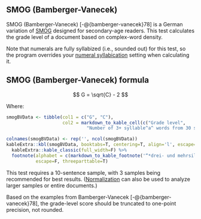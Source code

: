 ## SMOG (Bamberger-Vanecek)\index{SMOG!variations!Bamberger-Vanecek (German)} {#sec-smog-bamberger-vanecek}

SMOG (Bamberger-Vanecek) [-@{bamberger-vanecek}78] is a German variation of [SMOG](#sec-smog-test) designed for secondary-age readers.
This test calculates the grade level of a document based on complex-word density.

Note that numerals\index{numerals!SMOG (Bamberger-Vanecek)} are fully syllabized (i.e., sounded out) for this test[, so the program overrides your [numeral syllabication](#sec-numsyllable) setting when calculating it]{.content-hidden when-profile="reference"}.

::: {.callout-note icon=false}
## SMOG (Bamberger-Vanecek) formula

$$
G = \sqrt{C} - 2
$$
:::

Where:

```r
smogBVData <- tibble(col1 = c("G", "C"),
                     col2 = markdown_to_kable_cell(c("Grade level",
                              "Number of 3+ syllable^a^ words from 30 sentences")))

colnames(smogBVData) <- rep('', ncol(smogBVData))
kableExtra::kbl(smogBVData, booktabs=T, centering=T, align='l', escape=F) %>%
  kableExtra::kable_classic(full_width=F) %>%
  footnote(alphabet = c(markdown_to_kable_footnote('“*drei- und mehrsilbigen*”')),
           escape=F, threeparttable=T)
```

This test requires a 10-sentence sample, with 3 samples being recommended for best results. ([Normalization](#sec-glossary) can also be used to analyze larger samples or entire documents.)

::: {.notesection data-latex=""}
Based on the examples from Bamberger-Vanecek [-@{bamberger-vanecek}78], the grade-level score should be truncated to one-point precision, not rounded.
:::

\newpage